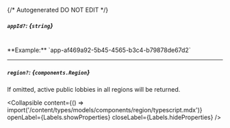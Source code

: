 {/* Autogenerated DO NOT EDIT  */}

##### `appId?`: *{`string`}*
<br/>
**Example:** `app-af469a92-5b45-4565-b3c4-b79878de67d2`

---
##### `region?`: *{`components.Region`}*
If omitted, active public lobbies in all regions will be returned.

<Collapsible content={() => import('/content/types/models/components/region/typescript.mdx')} openLabel={Labels.showProperties} closeLabel={Labels.hideProperties} />



